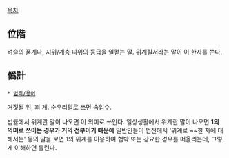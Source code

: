 [[목차]]

== 位階 ==
벼슬의 품계나, 지위/계층 따위의 등급을 일컫는 말. [[위계질서]]라는 말이 이 한자를 쓴다.

== 僞計 ==
 * [[범죄/용어]]

거짓될 위, 꾀 계. 순우리말로 쓰면 [[속임수]].

법률에서 위계란 말이 나오면 이 의미로 쓰인다. 일상생활에서 위계란 말이 나오면 '''1의 의미로 쓰이는 경우가 거의 전부이기 때문에''' 일반인들이 법전에서 '위계로 ~~한 자에 대해서는' 등의 말을 보면 1의 위계를 이용하여 협박 또는 강요한 경우를 떠올리는데, 그렇게 이해하면 틀린다.

